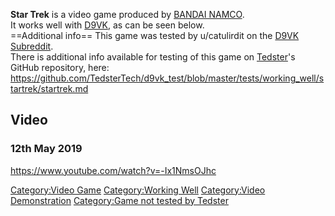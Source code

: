 <strong>Star Trek</strong> is a video game produced by [[BANDAI NAMCO]].
<br />
It works well with [[D9VK]], as can be seen below.
<br />
==Additional info==
This game was tested by u/catulirdit on the [[D9VK Subreddit]].
<br />
There is additional info available for testing of this game on [[User:Tedster|Tedster]]'s GitHub repository, here:
<br />
https://github.com/TedsterTech/d9vk_test/blob/master/tests/working_well/startrek/startrek.md
==Video==
===12th May 2019===
<youtube>https://www.youtube.com/watch?v=-Ix1NmsOJhc</youtube>

[[Category:Video Game]]
[[Category:Working Well]]
[[Category:Video Demonstration]]
[[Category:Game not tested by Tedster]]

